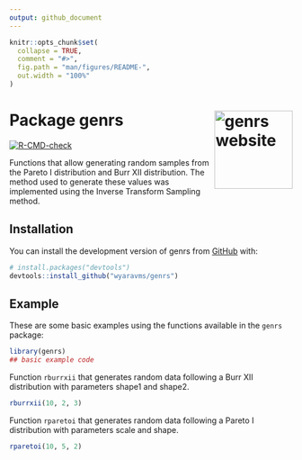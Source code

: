```yaml
---
output: github_document
---
```


<!-- README.md is generated from README.Rmd. Please edit that file -->

```r
knitr::opts_chunk$set(
  collapse = TRUE,
  comment = "#>",
  fig.path = "man/figures/README-",
  out.width = "100%"
)
```

# Package genrs <a href="https://wyaravms.github.io/genrs/"><img src="man/figures/logo.png" align="right" height="139" alt="genrs website" /></a>

<!-- badges: start -->
[![R-CMD-check](https://github.com/wyaravms/genrs/actions/workflows/R-CMD-check.yaml/badge.svg)](https://github.com/wyaravms/genrs/actions/workflows/R-CMD-check.yaml)
<!-- badges: end -->

Functions that allow generating random samples from the Pareto I distribution and Burr XII distribution. The method used to generate these values was implemented using the Inverse Transform Sampling method.

## Installation

You can install the development version of genrs from [GitHub](https://github.com/) with:

``` r
# install.packages("devtools")
devtools::install_github("wyaravms/genrs")
```

## Example

These are some basic examples using the functions available in the `genrs` package:

```r
library(genrs)
## basic example code
```

Function `rburrxii` that generates random data following a Burr XII distribution with parameters shape1 and shape2.

```r
rburrxii(10, 2, 3)
```

Function `rparetoi` that generates random data following a Pareto I distribution with parameters scale and shape.

```r
rparetoi(10, 5, 2)
```
